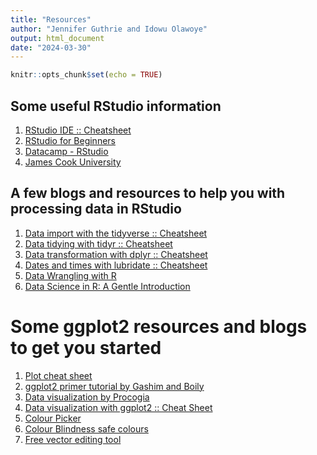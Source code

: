 ```yaml
---
title: "Resources"
author: "Jennifer Guthrie and Idowu Olawoye"
output: html_document
date: "2024-03-30"
---
```


```r
knitr::opts_chunk$set(echo = TRUE)
```

## Some useful RStudio information

1.  [RStudio IDE :: Cheatsheet](https://rstudio.github.io/cheatsheets/html/rstudio-ide.html)
2.  [RStudio for Beginners](https://education.rstudio.com/learn/beginner/)
3.  [Datacamp - RStudio](https://www.datacamp.com/tutorial/r-studio-tutorial)
4.  [James Cook University](https://www.jcu.edu.au/__data/assets/pdf_file/0004/1188310/R-Studio-Basics.pdf)

## A few blogs and resources to help you with processing data in RStudio

1.  [Data import with the tidyverse :: Cheatsheet](https://rstudio.github.io/cheatsheets/html/data-import.html)
2.  [Data tidying with tidyr :: Cheatsheet](https://rstudio.github.io/cheatsheets/html/tidyr.html)
3.  [Data transformation with dplyr :: Cheatsheet](https://rstudio.github.io/cheatsheets/html/data-transformation.html)
4.  [Dates and times with lubridate :: Cheatsheet](https://rstudio.github.io/cheatsheets/html/lubridate.html)
5.  [Data Wrangling with R](https://cengel.github.io/R-data-wrangling/)
6.  [Data Science in R: A Gentle Introduction](https://bookdown.org/jgscott/DSGI/)

# Some ggplot2 resources and blogs to get you started

1.  [Plot cheat sheet](https://github.com/rstudio/cheatsheets/blob/main/data-visualization.pdf)
2.  [ggplot2 primer tutorial by Gashim and Boily](https://www.data-action-lab.com/wp-content/uploads/2018/11/DSRS_GGP2.pdf)
3.  [Data visualization by Procogia](https://procogia.com/data-visualization-in-r-a-ggplot2-primer/)
4.  [Data visualization with ggplot2 :: Cheat Sheet](https://rstudio.github.io/cheatsheets/html/data-visualization.html)
5.  [Colour Picker](https://htmlcolorcodes.com/color-picker/)
6.  [Colour Blindness safe colours](https://cran.r-project.org/web/packages/colorBlindness/vignettes/colorBlindness.html)
7.  [Free vector editing tool](https://inkscape.org/)
